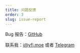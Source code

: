 ```yaml
---
title: 问题反馈
order: 3
slug: issue-report
---
```


Bug 报告：[GitHub](https://github.com/yy4382/tts-importer/issues)

联系我：[i@yfi.moe](mailto:i@yfi.moe) 或者 [Telegram](https://t.me/YunfiDiscuz)